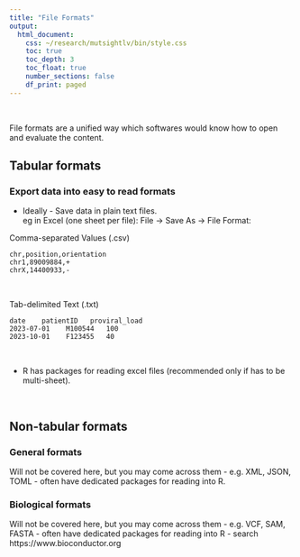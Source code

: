 ```yaml
---
title: "File Formats"
output:
  html_document:
    css: ~/research/mutsightlv/bin/style.css
    toc: true
    toc_depth: 3
    toc_float: true
    number_sections: false
    df_print: paged
---
```


<br>

File formats are a unified way which softwares would know how to open and evaluate
the content. 

## Tabular formats

### Export data into easy to read formats

* Ideally - Save data in plain text files.  
eg in Excel (one sheet per file): 
  File -> Save As -> File Format: 
  
Comma-separated Values (.csv)
```
chr,position,orientation
chr1,89009884,+
chrX,14400933,-
```
<br>

Tab-delimited Text (.txt)
```
date    patientID   proviral_load
2023-07-01    M100544   100
2023-10-01    F123455   40

```
<br>
  

* R has packages for reading excel files (recommended only if has to be multi-sheet).  

<br>

## Non-tabular formats

### General formats

Will not be covered here, but you may come across them - e.g. XML, JSON, TOML - often 
have dedicated packages for reading into R. 

### Biological formats

Will not be covered here, but you may come across them - e.g. VCF, SAM, FASTA - often 
have dedicated packages for reading into R - search https://www.bioconductor.org


